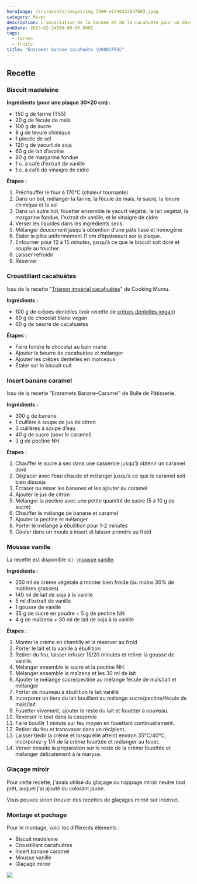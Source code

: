 ```yaml
---
heroImage: /src/assets/images/img_7399-e1740433847883.jpeg
category: Hiver
description: L'association de la banane et de la cacahuète pour un dessert bien gourmand.
pubDate: 2025-02-24T00:00:00.000Z
tags:
  - tartes
  - fruits
title: "Entremet banane cacahuète \U0001F95C"
---
```


## Recette

### Biscuit madeleine

**Ingrédients (pour une plaque 30×20 cm) :**

- 150 g de farine (T55)
- 20 g de fécule de maïs
- 100 g de sucre
- 8 g de levure chimique
- 1 pincée de sel
- 120 g de yaourt de soja
- 60 g de lait d’avoine
- 80 g de margarine fondue
- 1 c. à café d’extrait de vanille
- 1 c. à café de vinaigre de cidre

**Étapes :**

1. Préchauffer le four à 170°C (chaleur tournante)
2. Dans un bol, mélanger la farine, la fécule de maïs, le sucre, la levure chimique et le sel
3. Dans un autre bol, fouetter ensemble le yaourt végétal, le lait végétal, la margarine fondue, l’extrait de vanille, et le vinaigre de cidre
4. Verser les liquides dans les ingrédients secs.
5. Mélanger doucement jusqu’à obtention d’une pâte lisse et homogène
6. Étaler la pâte uniformément (1 cm d’épaisseur) sur la plaque.
7. Enfourner pour 12 à 15 minutes, jusqu’à ce que le biscuit soit doré et souple au toucher.
8. Laisser refroidir
9. Réserver

### Croustillant cacahuètes

Issu de la recette "[Trianon impérial cacahuètes](https://cookingmumu.com/trianon-imperial-cacahuete/)" de Cooking Mumu.

**Ingrédients :**

- 100 g de crêpes dentelles (voir recette de [crêpes dentelles vegan](https://jeanne-cuisine.over-blog.com/2016/11/crepes-dentelles-gavottes-vegetaliennes.html))
- 80 g de chocolat blanc vegan
- 60 g de beurre de cacahuètes

**Étapes :**

- Faire fondre le chocolat au bain marie
- Ajouter le beurre de cacahuètes et mélanger
- Ajouter les crêpes dentelles en morceaux
- Étaler sur le biscuit cuit

### Insert banane caramel

Issu de la recette "Entremets Banane-Caramel" de Bulle de Pâtisserie.

**Ingrédients :**

- 300 g de banane
- 1 cuillère à soupe de jus de citron
- 3 cuillères à soupe d’eau
- 40 g de sucre (pour le caramel)
- 3 g de pectine NH

**Étapes :**

1. Chauffer le sucre à sec dans une casserole jusqu’à obtenir un caramel doré
2. Déglacer avec l’eau chaude et mélanger jusqu’à ce que le caramel soit bien dissous
3. Écraser ou mixer les bananes et les ajouter au caramel
4. Ajouter le jus de citron
5. Mélanger la pectine avec une petite quantité de sucre (5 à 10 g de sucre)
6. Chauffer le mélange de banane et caramel
7. Ajouter la pectine et mélanger
8. Porter le mélange à ébullition pour 1-2 minutes
9. Couler dans un moule à insert et laisser prendre au froid

### Mousse vanille

La recette est disponible ici : [mousse vanille](https://mlefort38adf0f60e5.wordpress.com/2025/02/21/mousse-vanille/).

**Ingrédients :**

- 250 ml de crème végétale à monter bien froide (au moins 30% de matières grasses)
- 140 ml de lait de soja à la vanille
- 5 ml d’extrait de vanille
- 1 gousse de vanille
- 35 g de sucre en poudre + 5 g de pectine NH
- 4 g de maïzena + 30 ml de lait de soja à la vanille

**Étapes :**

1. Monter la crème en chantilly et la réserver au froid
2. Porter le lait et la vanille à ébullition
3. Retirer du feu, laisser infuser 15/20 minutes et retirer la gousse de vanille.
4. Mélanger ensemble le sucre et la pectine NH.
5. Mélanger ensemble la maïzena et les 30 ml de lait
6. Ajouter le mélange sucre/pectine au mélange fécule de maïs/lait et mélanger
7. Porter de nouveau à ébullition le lait vanillé
8. Incorporer un tiers du lait bouillant au mélange sucre/pectine/fécule de maïs/lait
9. Fouetter vivement, ajouter le reste du lait et fouetter à nouveau.
10. Reverser le tout dans la casserole
11. Faire bouillir 1 minute sur feu moyen en fouettant continuellement.
12. Retirer du feu et transvaser dans un récipient.
13. Laisser tiédir la crème et lorsqu’elle atteint environ 35°C/40°C, incorporez-y 1/4 de la crème fouettée et mélanger au fouet.
14. Verser ensuite la préparation sur le reste de la crème fouettée et mélanger délicatement à la maryse.

### Glaçage miroir

Pour cette recette, j'avais utilisé du glaçage ou nappage miroir neutre tout prêt, auquel j'ai ajouté du colorant jaune.

Vous pouvez sinon trouver des recettes de glaçages miroir sur internet.

### Montage et pochage

Pour le montage, voici les différents éléments :

- Biscuit madeleine
- Croustillant cacahuètes
- Insert banane caramel
- Mousse vanille
- Glaçage miroir

![](/src/assets/images/img_7412.jpeg)
